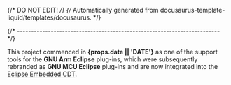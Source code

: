 {/* DO NOT EDIT! */}
{/* Automatically generated from docusaurus-template-liquid/templates/docusaurus. */}

{/* ------------------------------------------------------------------------ */}

This project commenced in **{props.date || 'DATE'}** as one of the support tools for the
**GNU Arm Eclipse** plug-ins,
which were subsequently rebranded as **GNU MCU Eclipse** plug-ins and are now
integrated into the [Eclipse Embedded CDT](https://eclipse-embed-cdt.github.io).
